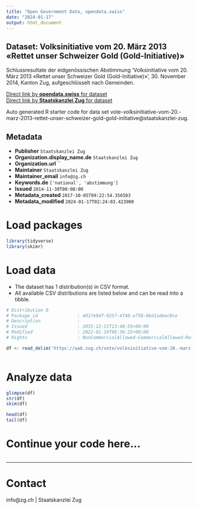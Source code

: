 ```yaml
---
title: "Open Government Data, opendata.swiss"
date: "2024-01-17"
output: html_document
---
```


## Dataset: Volksinitiative vom 20. März 2013 «Rettet unser Schweizer Gold (Gold-Initiative)»

Schlussresultate der eidgenössischen Abstimmung 'Volksinitiative vom 20. März 2013 «Rettet unser Schweizer Gold (Gold-Initiative)»', 30. November 2014, Kanton Zug, aufgeschlüsselt nach Gemeinden.

[Direct link by **opendata.swiss** for dataset](https://opendata.swiss/de/dataset/volksinitiative-vom-20-marz-2013-rettet-unser-schweizer-gold-gold-initiative)<br>
[Direct link by **Staatskanzlei Zug** for dataset](https://wab.zug.ch/vote/volksinitiative-vom-20.-marz-2013-rettet-unser-schweizer-gold-gold-initiative/data)

Auto generated R starter code for data set vote-volksinitiative-vom-20.-marz-2013-rettet-unser-schweizer-gold-gold-initiative@staatskanzlei-zug.

## Metadata

- **Publisher** `Staatskanzlei Zug`
- **Organization.display_name.de** `Staatskanzlei Zug`
- **Organization.url** ``
- **Maintainer** `Staatskanzlei Zug`
- **Maintainer_email** `info@zg.ch`
- **Keywords.de** `['national', 'abstimmung']`
- **Issued** `2014-11-30T00:00:00`
- **Metadata_created** `2017-10-05T09:22:54.356503`
- **Metadata_modified** `2024-01-17T02:24:03.423900`


# Load packages

```r

library(tidyverse)
library(skimr)

```

# Load data

-   The dataset has 1 distribution(s) in CSV format.
-   All available CSV distributions are listed below and can be read into a tibble.

```r

# Distribution 0
# Package_id               : 4017e9df-9257-4f40-a758-8bd1adeec0ce
# Description              : 
# Issued                   : 2015-12-21T13:48:55+00:00
# Modified                 : 2022-01-19T06:36:25+00:00
# Rights                   : NonCommercialAllowed-CommercialAllowed-ReferenceRequired

df <- read_delim('https://wab.zug.ch/vote/volksinitiative-vom-20.-marz-2013-rettet-unser-schweizer-gold-gold-initiative/data-csv')



```

# Analyze data

```r

glimpse(df)
str(df)
skim(df)

head(df)
tail(df)

```

# Continue your code here...

```r

```

------------------------------------------------------------------------

# Contact

info@zg.ch | Staatskanzlei Zug
